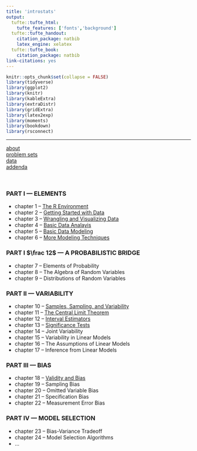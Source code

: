 ```yaml
---
title: 'introstats'
output:
  tufte::tufte_html:
    tufte_features: ['fonts','background']
  tufte::tufte_handout:
    citation_package: natbib
    latex_engine: xelatex
  tufte::tufte_book:
    citation_package: natbib
link-citations: yes
---
```


```r
knitr::opts_chunk$set(collapse = FALSE)
library(tidyverse)
library(ggplot2)
library(knitr)
library(kableExtra)
library(extraDistr)
library(gridExtra)
library(latex2exp)
library(moments)
library(bookdown)
library(rsconnect)
```

\newcommand{\E}{\text{E}}
\newcommand{\Var}{\text{Var}}
\newcommand{\SD}{\text{SD}}
\newcommand{\SE}{\text{SE}}
\newcommand{\Cov}{\text{Cov}}
\newcommand{\Cor}{\text{Cor}}
\renewcommand{\P}{\text{P}}
\newcommand{\pd}[2]{\frac{\partial #1}{\partial #2}}
\newcommand{\sumin}{\sum_i^n}
\newcommand{\Bias}{\text{Bias}}

\newcommand{\head}[2]{\text{#1} \hspace{0.5cm} \text{#2}}

--- 

<a href="./about.html">about</a>  
<a href="./problemsets.html">problem sets</a>  
<a href="./datasets.html">data</a>  
<a href="./addenda.html">addenda</a>

\ 

### PART I --- ELEMENTS

- chapter 1 -- <a href="./notes/c1-R.html">The R Environment</a>  
- chapter 2 -- <a href="./notes/c2-getting-started.html">Getting Started with Data</a>  
- chapter 3 -- <a href="./notes/c3-wrangle-visualize.html">Wrangling and Visualizing Data</a>  
- chapter 4 -- <a href="./notes/c4-basic-analysis.html">Basic Data Analayis</a>  
- chapter 5 -- <a href="./notes/c5-basic-modeling.html">Basic Data Modeling</a>   
- chapter 6 -- <a href="./notes/c6-more-models.html">More Modeling Techniques</a>   

### PART I $\frac 12$ --- A PROBABILISTIC BRIDGE

- chapter 7 -- Elements of Probability
- chapter 8 -- The Algebra of Random Variables
- chapter 9 -- Distributions of Random Variables

### PART II --- VARIABILITY

- chapter 10 -- <a href="./notes/c10-sampling.html">Samples, Sampling, and Variability</a></li>
- chapter 11 -- <a href="./notes/c11-clt.html">The Central Limit Theorem</a></li>
- chapter 12 -- <a href="./notes/c12-intervals.html">Interval Estimators</a></li>
- chapter 13 -- <a href="./notes/c13-hyptests.html">Significance Tests</a></li>
- chapter 14 -- Joint Variability
- chapter 15 -- Variability in Linear Models
- chapter 16 -- The Assumptions of Linear Models
- chapter 17 -- Inference from Linear Models 

### PART III --- BIAS

- chapter 18 -- <a href="./notes/c17-validity-bias.html">Validity and Bias</a></li>
- chapter 19 -- Sampling Bias 
- chapter 20 -- Omitted Variable Bias
- chapter 21 -- Specification Bias
- chapter 22 -- Measurement Error Bias 

### PART IV --- MODEL SELECTION 

- chapter 23 -- Bias-Variance Tradeoff
- chapter 24 -- Model Selection Algorithms 
- ... 






